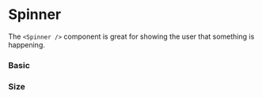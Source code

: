 
<Meta title="Components/Loaders/Spinner" component={Spinner} />

# Spinner

The `<Spinner />` component is great for showing the user that something is happening.

<Props of={Spinner} />

### Basic

<Preview>
    <Story name="basic">
        <Spinner />
    </Story>
</Preview>

### Size

<Preview>
    <Story name="size">
        <Spinner size="large" />
    </Story>
</Preview>
